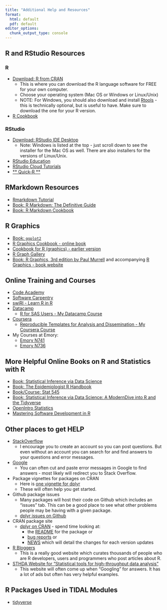 ```yaml
---
title: "Additional Help and Resources"
format:
  html: default
  pdf: default
editor_options: 
  chunk_output_type: console
---
```


\thispagestyle{fancy}

## R and RStudio Resources

### R

* [Download: R from CRAN](https://cran.r-project.org/)
    - This is where you can download the R language software for FREE for your own computer.
    - Choose your operating system (Mac OS or Windows or Linux/Unix)
    - NOTE: For Windows, you should also download and install [Rtools](https://cran.r-project.org/bin/windows/) - this is technically optional, but is useful to have. Make sure to download the one for your R version.
* [R Cookbook](https://rc2e.com/)
    
### RStudio

* [Download: RStudio IDE Desktop](https://www.rstudio.com/products/rstudio/download/#download)
    - Note: Windows is listed at the top - just scroll down to see the installer for the Mac OS as well. There are also installers for the versions of Linux/Unix.
* [RStudio Education](https://education.rstudio.com/)
* [RStudio Cloud Tutorials](https://rstudio.cloud/learn/primers)
* [** Quick-R **](https://www.statmethods.net/)

## RMarkdown Resources

* [Rmarkdown Tutorial](https://rmarkdown.rstudio.com/lesson-1.html)
* [Book: R Markdown: The Definitive Guide](https://bookdown.org/yihui/rmarkdown/)
* [Book: R Markdown Cookbook](https://bookdown.org/yihui/rmarkdown-cookbook/)

## R Graphics

* [Book: `ggplot2`](https://ggplot2-book.org/)
* [R Graphics Cookbook - online book](https://r-graphics.org/)
* [Cookbook for R (graphics) - earlier version](http://www.cookbook-r.com/Graphs/)
* [R Graph Gallery](https://r-graph-gallery.com/)
* [Book: R Graphics, 3rd edition by Paul Murrell](https://www.routledge.com/R-Graphics-Third-Edition/Murrell/p/book/9780367780692) and accompanying [R Graphics - book website](https://www.stat.auckland.ac.nz/~paul/RG3e/)

## Online Training and Courses

* [Code Academy](https://www.codecademy.com/learn/learn-r)
* [Software Carpentry](https://swcarpentry.github.io/r-novice-inflammation/)
* [swiRl - Learn R in R](https://swirlstats.com/)
* [Datacamp](https://www.datacamp.com/)
    - [R for SAS Users - My Datacamp Course](https://www.datacamp.com/courses/r-for-sas-users)
* [Coursera](https://www.coursera.org/)
    - [Reproducible Templates for Analysis and Dissemination - My Coursera Course](https://www.coursera.org/learn/reproducible-templates-analysis)
* My Courses at Emory:
    - [Emory N741](https://melindahiggins2000.github.io/N741bigdata/)
    - [Emory N736](https://melindahiggins2000.github.io/N736/)

## More Helpful Online Books on R and Statistics with R

* [Book: Statistical Inference via Data Science](https://moderndive.com/)
* [Book: The Epidemiologist R Handbook](https://epirhandbook.com/en/index.html)
* [Book/Course: Stat 545](https://stat545.com/)
* [Book: Statistical Inference via Data Science: A ModernDive into R and the Tidyverse](https://moderndive.com/v2/)
* [OpenIntro Statistics](https://www.openintro.org/)
* [Mastering Software Development in R](https://bookdown.org/rdpeng/RProgDA/)

## Other places to get HELP

* [StackOverflow](https://stackoverflow.com/)
    - I encourage you to create an account so you can post questions. But even without an account you can search for and find answers to your questions and error messages.
* [Google](https://www.google.com/)
    - You can often cut and paste error messages in Google to find answers - most likely will redirect you to Stack Overflow. 
* Package vignettes for packages on CRAN
    - Here is [one vignette for dplyr](https://cran.r-project.org/web/packages/dplyr/vignettes/dplyr.html)
    - These will often help you get started.
* Github package issues
    - Many packages will host their code on Github which includes an "issues" tab. This can be a good place to see what other problems people may be having with a given package.
    - [dplyr issues on Github](https://github.com/tidyverse/dplyr/issues)
* CRAN package site
    - [dplyr on CRAN](https://cran.r-project.org/web/packages/dplyr/index.html) - spend time looking at:
        - the [README](https://cran.r-project.org/web/packages/dplyr/readme/README.html) for the package or
        - [bug reports](https://github.com/tidyverse/dplyr/issues) or
        - [NEWS](https://cran.r-project.org/web/packages/dplyr/news/news.html) which will detail the changes for each version updates
* [R Bloggers](https://www.r-bloggers.com/)
    - This is a really good website which curates thousands of people who are R developers, users and programmers who post articles about R.
* [STHDA Website for "Statistical tools for high-throughput data analysis"](https://www.sthda.com/english/)
    - This website will often come up when "Googling" for answers. It has a lot of ads but often has very helpful examples.

## R Packages Used in TIDAL Modules

* [tidyverse](https://www.tidyverse.org/)

